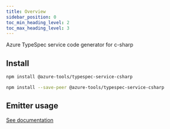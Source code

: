 ```yaml
---
title: Overview
sidebar_position: 0
toc_min_heading_level: 2
toc_max_heading_level: 3
---
```



Azure TypeSpec service code generator for c-sharp

## Install

<Tabs>
<TabItem value="spec" label="In a spec" default>

```bash
npm install @azure-tools/typespec-service-csharp
```

</TabItem>
<TabItem value="library" label="In a library" default>

```bash
npm install --save-peer @azure-tools/typespec-service-csharp
```

</TabItem>
</Tabs>

## Emitter usage

[See documentation](./emitter.md)
